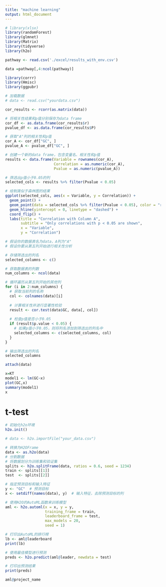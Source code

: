 ```yaml
---
title: "machine learning"
output: html_document
---
```


```r
# library(xlsx)
library(randomForest)
library(glmnet)
library(Matrix)
library(tidyverse)
library(h2o)
```



```r
pathway <- read.csv('./excel/results_with_env.csv')
```

```r
data =pathway[,4:ncol(pathway)]
```




```r
library(corrr)
library(Hmisc)
library(ggpubr)

# 加载数据
# data <- read.csv("yourdata.csv")

cor_results <- rcorr(as.matrix(data))

# 将相关性结果和p值分别保存为data frame
cor_df <- as.data.frame(cor_results$r)
pvalue_df <- as.data.frame(cor_results$P)

# 获取"A"列的相关性和p值
cor_A <- cor_df["GC", ]
pvalue_A <- pvalue_df["GC", ]

# 创建一个新的data frame，包含变量名、相关性和p值
results <- data.frame(Variable = rownames(cor_A),
                      Correlation = as.numeric(cor_A),
                      Pvalue = as.numeric(pvalue_A))

# 筛选出p值小于0.05的列
selected_cols <- results %>% filter(Pvalue < 0.05)

# 绘制类似于森林图的结果
ggplot(selected_cols, aes(x = Variable, y = Correlation)) +
  geom_point() +
  geom_point(data = selected_cols %>% filter(Pvalue < 0.05), color = "red") +
  geom_hline(yintercept = 0, linetype = "dashed") +
  coord_flip() +
  labs(title = "Correlation with Column A",
       subtitle = "Only correlations with p < 0.05 are shown",
       x = "Variable",
       y = "Correlation")
```

```r
# 假设你的数据表名为data，A列为"A"
# 假设你要从第五列开始进行相关性分析

# 存储筛选出的列名
selected_columns <- c()

# 获取数据表的列数
num_columns <- ncol(data)

# 循环遍历从第五列开始的其他列
for (i in 2:num_columns) {
  # 获取当前列的名称
  col <- colnames(data)[i]
  
  # 计算相关性并进行显著性检验
  result <- cor.test(data$GC, data[, col])
  
  # 检查p值是否小于0.05
  if (result$p.value < 0.05) {
    # 如果p值小于0.05，则将列名添加到筛选出的列名中
    selected_columns <- c(selected_columns, col)
  }
}

# 输出筛选出的列名
selected_columns
```

```r
attach(data)
```


```r
x=KT
model1 <- lm(GC~x)
plot(GC,x)
summary(model1)
x
```






# t-test

```r
# 初始化h2o环境
h2o.init()

# data <- h2o.importFile("your_data.csv")

# 转换为H2OFrame
data <- as.h2o(data)
# 分割数据
# 将数据划分为训练集和验证集
splits <- h2o.splitFrame(data, ratios = 0.6, seed = 1234)
train <- splits[[1]]
test  <- splits[[2]]

# 指定预测目标和输入特征
y <- "GC"  # 预测目标
x <- setdiff(names(data), y)  # 输入特征，去除预测目标的列

# 使用H2O的AutoML函数来训练模型
aml <- h2o.automl(x = x, y = y,
                  training_frame = train,
                  leaderboard_frame = test,
                  max_models = 20,
                  seed = 1)

# 打印出AutoML的排行榜
lb <- aml@leaderboard
print(lb)

# 使用最佳模型进行预测
preds <- h2o.predict(aml@leader, newdata = test)

# 打印出预测结果
print(preds)
```


```r
aml@project_name

```


